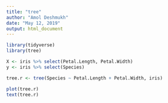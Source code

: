 ```yaml
---
title: "tree"
author: "Amol Deshmukh"
date: "May 12, 2019"
output: html_document
---
```


```r
library(tidyverse)
library(tree)
```

```r
X <- iris %>% select(Petal.Length, Petal.Width)
y <- iris %>% select(Species)
```


```r
tree.r <- tree(Species ~ Petal.Length + Petal.Width, iris)

plot(tree.r)
text(tree.r)
```













